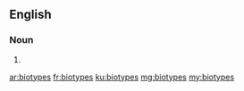 ==English==

===Noun===
{{head|en|plural}}

# {{plural of|biotype|lang=en}}

[[ar:biotypes]]
[[fr:biotypes]]
[[ku:biotypes]]
[[mg:biotypes]]
[[my:biotypes]]